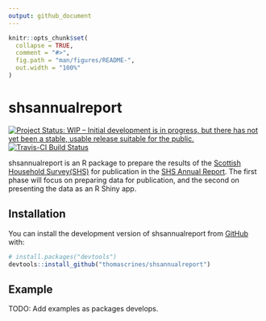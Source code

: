 ```yaml
---
output: github_document
---
```


<!-- README.md is generated from README.Rmd. Please edit that file -->

```r
knitr::opts_chunk$set(
  collapse = TRUE,
  comment = "#>",
  fig.path = "man/figures/README-",
  out.width = "100%"
)
```
# shsannualreport

<!-- badges: start -->
[![Project Status: WIP – Initial development is in progress, but there has not yet been a stable, usable release suitable for the public.](https://www.repostatus.org/badges/latest/wip.svg)](https://www.repostatus.org/#wip) [![Travis-CI Build Status](https://api.travis-ci.org/thomascrines/shsannualreport.svg?branch=master)](https://travis-ci.org/thomascrines/shsannualreport)
<!-- badges: end -->

shsannualreport is an R package to prepare the results of the [Scottish Household Survey(SHS)](https://www2.gov.scot/Topics/Statistics/16002) for publication in the [SHS Annual Report](https://www2.gov.scot/Topics/Statistics/16002/PublicationAnnual). The first phase will focus on preparing data for publication, and the second on presenting the data as an R Shiny app.

## Installation

You can install the development version of shsannualreport from [GitHub](https://github.com/) with:

``` r
# install.packages("devtools")
devtools::install_github("thomascrines/shsannualreport")
```
## Example

TODO: Add examples as packages develops.
